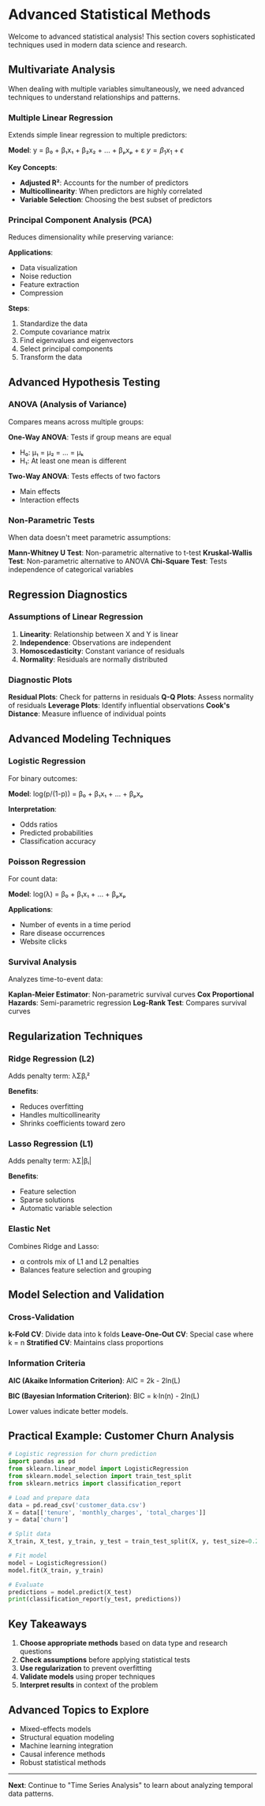 # Advanced Statistical Methods

Welcome to advanced statistical analysis! This section covers sophisticated techniques used in modern data science and research.

## Multivariate Analysis

When dealing with multiple variables simultaneously, we need advanced techniques to understand relationships and patterns.

### Multiple Linear Regression

Extends simple linear regression to multiple predictors:

**Model**: y = β₀ + β₁x₁ + β₂x₂ + ... + βₚxₚ + ε
$y=\beta_1x_1+\epsilon$ 

**Key Concepts**:
- **Adjusted R²**: Accounts for the number of predictors
- **Multicollinearity**: When predictors are highly correlated
- **Variable Selection**: Choosing the best subset of predictors

### Principal Component Analysis (PCA)

Reduces dimensionality while preserving variance:

**Applications**:
- Data visualization
- Noise reduction
- Feature extraction
- Compression

**Steps**:
1. Standardize the data
2. Compute covariance matrix
3. Find eigenvalues and eigenvectors
4. Select principal components
5. Transform the data

## Advanced Hypothesis Testing

### ANOVA (Analysis of Variance)

Compares means across multiple groups:

**One-Way ANOVA**: Tests if group means are equal
- H₀: μ₁ = μ₂ = ... = μₖ
- H₁: At least one mean is different

**Two-Way ANOVA**: Tests effects of two factors
- Main effects
- Interaction effects

### Non-Parametric Tests

When data doesn't meet parametric assumptions:

**Mann-Whitney U Test**: Non-parametric alternative to t-test
**Kruskal-Wallis Test**: Non-parametric alternative to ANOVA
**Chi-Square Test**: Tests independence of categorical variables

## Regression Diagnostics

### Assumptions of Linear Regression

1. **Linearity**: Relationship between X and Y is linear
2. **Independence**: Observations are independent
3. **Homoscedasticity**: Constant variance of residuals
4. **Normality**: Residuals are normally distributed

### Diagnostic Plots

**Residual Plots**: Check for patterns in residuals
**Q-Q Plots**: Assess normality of residuals
**Leverage Plots**: Identify influential observations
**Cook's Distance**: Measure influence of individual points

## Advanced Modeling Techniques

### Logistic Regression

For binary outcomes:

**Model**: log(p/(1-p)) = β₀ + β₁x₁ + ... + βₚxₚ

**Interpretation**:
- Odds ratios
- Predicted probabilities
- Classification accuracy

### Poisson Regression

For count data:

**Model**: log(λ) = β₀ + β₁x₁ + ... + βₚxₚ

**Applications**:
- Number of events in a time period
- Rare disease occurrences
- Website clicks

### Survival Analysis

Analyzes time-to-event data:

**Kaplan-Meier Estimator**: Non-parametric survival curves
**Cox Proportional Hazards**: Semi-parametric regression
**Log-Rank Test**: Compares survival curves

## Regularization Techniques

### Ridge Regression (L2)

Adds penalty term: λΣβᵢ²

**Benefits**:
- Reduces overfitting
- Handles multicollinearity
- Shrinks coefficients toward zero

### Lasso Regression (L1)

Adds penalty term: λΣ|βᵢ|

**Benefits**:
- Feature selection
- Sparse solutions
- Automatic variable selection

### Elastic Net

Combines Ridge and Lasso:
- α controls mix of L1 and L2 penalties
- Balances feature selection and grouping

## Model Selection and Validation

### Cross-Validation

**k-Fold CV**: Divide data into k folds
**Leave-One-Out CV**: Special case where k = n
**Stratified CV**: Maintains class proportions

### Information Criteria

**AIC (Akaike Information Criterion)**:
AIC = 2k - 2ln(L)

**BIC (Bayesian Information Criterion)**:
BIC = k·ln(n) - 2ln(L)

Lower values indicate better models.

## Practical Example: Customer Churn Analysis

```python
# Logistic regression for churn prediction
import pandas as pd
from sklearn.linear_model import LogisticRegression
from sklearn.model_selection import train_test_split
from sklearn.metrics import classification_report

# Load and prepare data
data = pd.read_csv('customer_data.csv')
X = data[['tenure', 'monthly_charges', 'total_charges']]
y = data['churn']

# Split data
X_train, X_test, y_train, y_test = train_test_split(X, y, test_size=0.2)

# Fit model
model = LogisticRegression()
model.fit(X_train, y_train)

# Evaluate
predictions = model.predict(X_test)
print(classification_report(y_test, predictions))
```

## Key Takeaways

1. **Choose appropriate methods** based on data type and research questions
2. **Check assumptions** before applying statistical tests
3. **Use regularization** to prevent overfitting
4. **Validate models** using proper techniques
5. **Interpret results** in context of the problem

## Advanced Topics to Explore

- Mixed-effects models
- Structural equation modeling
- Machine learning integration
- Causal inference methods
- Robust statistical methods

---

**Next**: Continue to "Time Series Analysis" to learn about analyzing temporal data patterns.